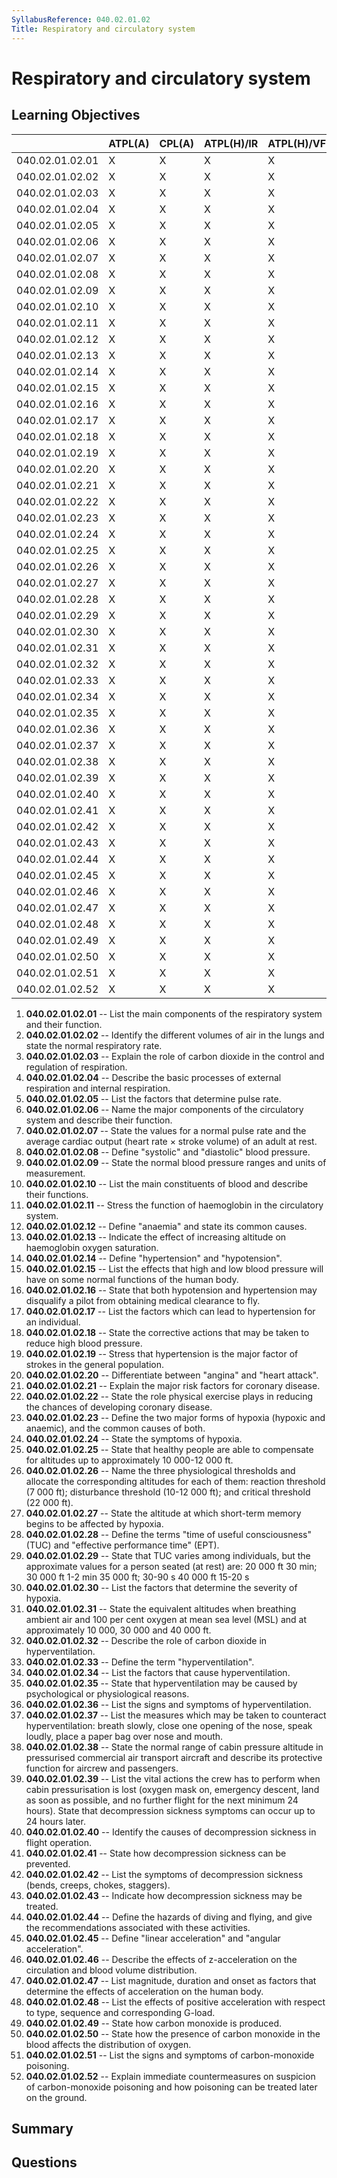 ```yaml
---
SyllabusReference: 040.02.01.02
Title: Respiratory and circulatory system
---
```


# Respiratory and circulatory system

## Learning Objectives

|                 | ATPL(A) | CPL(A) | ATPL(H)/IR | ATPL(H)/VFR | CPL(H) | IR  | CBIR(A) |
| --------------- | ------- | ------ | ---------- | ----------- | ------ | --- | ------- |
| 040.02.01.02.01 | X       | X      | X          | X           | X      | X   |         |
| 040.02.01.02.02 | X       | X      | X          | X           | X      | X   |         |
| 040.02.01.02.03 | X       | X      | X          | X           | X      | X   |         |
| 040.02.01.02.04 | X       | X      | X          | X           | X      | X   |         |
| 040.02.01.02.05 | X       | X      | X          | X           | X      | X   |         |
| 040.02.01.02.06 | X       | X      | X          | X           | X      | X   |         |
| 040.02.01.02.07 | X       | X      | X          | X           | X      | X   |         |
| 040.02.01.02.08 | X       | X      | X          | X           | X      | X   |         |
| 040.02.01.02.09 | X       | X      | X          | X           | X      | X   |         |
| 040.02.01.02.10 | X       | X      | X          | X           | X      | X   |         |
| 040.02.01.02.11 | X       | X      | X          | X           | X      | X   |         |
| 040.02.01.02.12 | X       | X      | X          | X           | X      | X   |         |
| 040.02.01.02.13 | X       | X      | X          | X           | X      | X   |         |
| 040.02.01.02.14 | X       | X      | X          | X           | X      | X   |         |
| 040.02.01.02.15 | X       | X      | X          | X           | X      | X   |         |
| 040.02.01.02.16 | X       | X      | X          | X           | X      | X   |         |
| 040.02.01.02.17 | X       | X      | X          | X           | X      | X   |         |
| 040.02.01.02.18 | X       | X      | X          | X           | X      | X   |         |
| 040.02.01.02.19 | X       | X      | X          | X           | X      | X   |         |
| 040.02.01.02.20 | X       | X      | X          | X           | X      | X   |         |
| 040.02.01.02.21 | X       | X      | X          | X           | X      | X   |         |
| 040.02.01.02.22 | X       | X      | X          | X           | X      | X   |         |
| 040.02.01.02.23 | X       | X      | X          | X           | X      | X   |         |
| 040.02.01.02.24 | X       | X      | X          | X           | X      | X   |         |
| 040.02.01.02.25 | X       | X      | X          | X           | X      | X   |         |
| 040.02.01.02.26 | X       | X      | X          | X           | X      | X   |         |
| 040.02.01.02.27 | X       | X      | X          | X           | X      | X   |         |
| 040.02.01.02.28 | X       | X      | X          | X           | X      | X   |         |
| 040.02.01.02.29 | X       | X      | X          | X           | X      | X   |         |
| 040.02.01.02.30 | X       | X      | X          | X           | X      | X   |         |
| 040.02.01.02.31 | X       | X      | X          | X           | X      | X   |         |
| 040.02.01.02.32 | X       | X      | X          | X           | X      | X   |         |
| 040.02.01.02.33 | X       | X      | X          | X           | X      | X   |         |
| 040.02.01.02.34 | X       | X      | X          | X           | X      | X   |         |
| 040.02.01.02.35 | X       | X      | X          | X           | X      | X   |         |
| 040.02.01.02.36 | X       | X      | X          | X           | X      | X   |         |
| 040.02.01.02.37 | X       | X      | X          | X           | X      | X   |         |
| 040.02.01.02.38 | X       | X      | X          | X           | X      | X   |         |
| 040.02.01.02.39 | X       | X      | X          | X           | X      | X   |         |
| 040.02.01.02.40 | X       | X      | X          | X           | X      | X   |         |
| 040.02.01.02.41 | X       | X      | X          | X           | X      | X   |         |
| 040.02.01.02.42 | X       | X      | X          | X           | X      | X   |         |
| 040.02.01.02.43 | X       | X      | X          | X           | X      | X   |         |
| 040.02.01.02.44 | X       | X      | X          | X           | X      | X   |         |
| 040.02.01.02.45 | X       | X      | X          | X           | X      | X   | X       |
| 040.02.01.02.46 | X       | X      | X          | X           | X      | X   |         |
| 040.02.01.02.47 | X       | X      | X          | X           | X      | X   | X       |
| 040.02.01.02.48 | X       | X      | X          | X           | X      | X   |         |
| 040.02.01.02.49 | X       | X      | X          | X           | X      | X   |         |
| 040.02.01.02.50 | X       | X      | X          | X           | X      | X   |         |
| 040.02.01.02.51 | X       | X      | X          | X           | X      | X   |         |
| 040.02.01.02.52 | X       | X      | X          | X           | X      | X   |         |

1. **040.02.01.02.01** -- List the main components of the respiratory system and
   their function.
2. **040.02.01.02.02** -- Identify the different volumes of air in the lungs and
   state the normal respiratory rate.
3. **040.02.01.02.03** -- Explain the role of carbon dioxide in the control and
   regulation of respiration.
4. **040.02.01.02.04** -- Describe the basic processes of external respiration
   and internal respiration.
5. **040.02.01.02.05** -- List the factors that determine pulse rate.
6. **040.02.01.02.06** -- Name the major components of the circulatory system
   and describe their function.
7. **040.02.01.02.07** -- State the values for a normal pulse rate and the
   average cardiac output (heart rate × stroke volume) of an adult at rest.
8. **040.02.01.02.08** -- Define "systolic" and "diastolic" blood pressure.
9. **040.02.01.02.09** -- State the normal blood pressure ranges and units of
   measurement.
10. **040.02.01.02.10** -- List the main constituents of blood and describe
    their functions.
11. **040.02.01.02.11** -- Stress the function of haemoglobin in the circulatory
    system.
12. **040.02.01.02.12** -- Define "anaemia" and state its common causes.
13. **040.02.01.02.13** -- Indicate the effect of increasing altitude on
    haemoglobin oxygen saturation.
14. **040.02.01.02.14** -- Define "hypertension" and "hypotension".
15. **040.02.01.02.15** -- List the effects that high and low blood pressure
    will have on some normal functions of the human body.
16. **040.02.01.02.16** -- State that both hypotension and hypertension may
    disqualify a pilot from obtaining medical clearance to fly.
17. **040.02.01.02.17** -- List the factors which can lead to hypertension for
    an individual.
18. **040.02.01.02.18** -- State the corrective actions that may be taken to
    reduce high blood pressure.
19. **040.02.01.02.19** -- Stress that hypertension is the major factor of
    strokes in the general population.
20. **040.02.01.02.20** -- Differentiate between "angina" and "heart attack".
21. **040.02.01.02.21** -- Explain the major risk factors for coronary disease.
22. **040.02.01.02.22** -- State the role physical exercise plays in reducing
    the chances of developing coronary disease.
23. **040.02.01.02.23** -- Define the two major forms of hypoxia (hypoxic and
    anaemic), and the common causes of both.
24. **040.02.01.02.24** -- State the symptoms of hypoxia.
25. **040.02.01.02.25** -- State that healthy people are able to compensate for
    altitudes up to approximately 10 000-12 000 ft.
26. **040.02.01.02.26** -- Name the three physiological thresholds and allocate
    the corresponding altitudes for each of them: reaction threshold (7 000 ft);
    disturbance threshold (10-12 000 ft); and critical threshold (22 000 ft).
27. **040.02.01.02.27** -- State the altitude at which short-term memory begins
    to be affected by hypoxia.
28. **040.02.01.02.28** -- Define the terms "time of useful consciousness" (TUC)
    and "effective performance time" (EPT).
29. **040.02.01.02.29** -- State that TUC varies among individuals, but the
    approximate values for a person seated (at rest) are: 20 000 ft 30 min;
    30 000 ft 1-2 min 35 000 ft; 30-90 s 40 000 ft 15-20 s
30. **040.02.01.02.30** -- List the factors that determine the severity of
    hypoxia.
31. **040.02.01.02.31** -- State the equivalent altitudes when breathing ambient
    air and 100 per cent oxygen at mean sea level (MSL) and at approximately
    10 000, 30 000 and 40 000 ft.
32. **040.02.01.02.32** -- Describe the role of carbon dioxide in
    hyperventilation.
33. **040.02.01.02.33** -- Define the term "hyperventilation".
34. **040.02.01.02.34** -- List the factors that cause hyperventilation.
35. **040.02.01.02.35** -- State that hyperventilation may be caused by
    psychological or physiological reasons.
36. **040.02.01.02.36** -- List the signs and symptoms of hyperventilation.
37. **040.02.01.02.37** -- List the measures which may be taken to counteract
    hyperventilation: breath slowly, close one opening of the nose, speak
    loudly, place a paper bag over nose and mouth.
38. **040.02.01.02.38** -- State the normal range of cabin pressure altitude in
    pressurised commercial air transport aircraft and describe its protective
    function for aircrew and passengers.
39. **040.02.01.02.39** -- List the vital actions the crew has to perform when
    cabin pressurisation is lost (oxygen mask on, emergency descent, land as
    soon as possible, and no further flight for the next minimum 24 hours).
    State that decompression sickness symptoms can occur up to 24 hours later.
40. **040.02.01.02.40** -- Identify the causes of decompression sickness in
    flight operation.
41. **040.02.01.02.41** -- State how decompression sickness can be prevented.
42. **040.02.01.02.42** -- List the symptoms of decompression sickness (bends,
    creeps, chokes, staggers).
43. **040.02.01.02.43** -- Indicate how decompression sickness may be treated.
44. **040.02.01.02.44** -- Define the hazards of diving and flying, and give the
    recommendations associated with these activities.
45. **040.02.01.02.45** -- Define "linear acceleration" and "angular
    acceleration".
46. **040.02.01.02.46** -- Describe the effects of z-acceleration on the
    circulation and blood volume distribution.
47. **040.02.01.02.47** -- List magnitude, duration and onset as factors that
    determine the effects of acceleration on the human body.
48. **040.02.01.02.48** -- List the effects of positive acceleration with
    respect to type, sequence and corresponding G-load.
49. **040.02.01.02.49** -- State how carbon monoxide is produced.
50. **040.02.01.02.50** -- State how the presence of carbon monoxide in the
    blood affects the distribution of oxygen.
51. **040.02.01.02.51** -- List the signs and symptoms of carbon-monoxide
    poisoning.
52. **040.02.01.02.52** -- Explain immediate countermeasures on suspicion of
    carbon-monoxide poisoning and how poisoning can be treated later on the
    ground.

## Summary

## Questions
